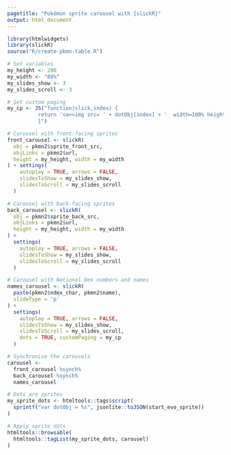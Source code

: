 ```yaml
---
pagetitle: "Pokémon sprite carousel with {slickR}"
output: html_document
---
```


```r
library(htmlwidgets)
library(slickR)
source("R/create-pkmn-table.R")
```

```r
# Set variables
my_height <- 200
my_width <- "80%"
my_slides_show <- 3
my_slides_scroll <- 3

# Set custom paging
my_cp <- JS("function(slick,index) {
          return '<a><img src= ' + dotObj[index] + '  width=100% height=100%></a>';
          }")

# Carousel with front-facing sprites
front_carousel <- slickR(
  obj = pkmn2$sprite_front_src,
  objLinks = pkmn2$url,
  height = my_height, width = my_width
) + settings(
    autoplay = TRUE, arrows = FALSE,
    slidesToShow = my_slides_show, 
    slidesToScroll = my_slides_scroll
  )

# Carousel with back-facing sprites
back_carousel <- slickR(
  obj = pkmn2$sprite_back_src,
  objLinks = pkmn2$url,
  height = my_height, width = my_width
) +
  settings(
    autoplay = TRUE, arrows = FALSE,
    slidesToShow = my_slides_show, 
    slidesToScroll = my_slides_scroll
  )

# Carousel with National Dex numbers and names
names_carousel <- slickR(
  paste(pkmn2$ndex_char, pkmn2$name),
  slideType = 'p'
) + 
  settings(
    autoplay = TRUE, arrows = FALSE,
    slidesToShow = my_slides_show, 
    slidesToScroll = my_slides_scroll,
    dots = TRUE, customPaging = my_cp
  )

# Synchronise the carousels
carousel <-
  front_carousel %synch%
  back_carousel %synch%
  names_carousel 

# Dots are sprites
my_sprite_dots <- htmltools::tags$script(
  sprintf("var dotObj = %s", jsonlite::toJSON(start_evo_sprite))
)

# Apply sprite dots
htmltools::browsable(
  htmltools::tagList(my_sprite_dots, carousel)
)
```